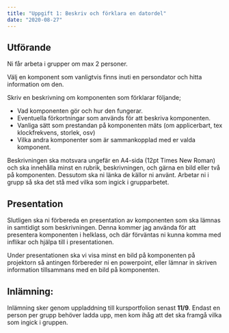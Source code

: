 ```yaml
---
title: "Uppgift 1: Beskriv och förklara en datordel"
date: "2020-08-27"
---
```


## Utförande
Ni får arbeta i grupper om max 2 personer.

Välj en komponent som vanligtvis finns inuti en persondator och hitta information om den.

Skriv en beskrivning om komponenten som förklarar följande;
- Vad komponenten gör och hur den fungerar.
- Eventuella förkortningar som används för att beskriva komponenten.
- Vanliga sätt som prestandan på komponenten mäts (om applicerbart, tex klockfrekvens, storlek, osv)
- Vilka andra komponenter som är sammankopplad med er valda komponent.

Beskrivningen ska motsvara ungefär en A4-sida (12pt Times New Roman) och ska innehålla minst en rubrik, beskrivningen, och gärna en bild eller två på komponenten.
Dessutom ska ni länka de källor ni använt. Arbetar ni i grupp så ska det stå med vilka som ingick i grupparbetet.

## Presentation
Slutligen ska ni förbereda en presentation av komponenten som ska lämnas in samtidigt som beskrivningen. Denna kommer jag använda för att presentera komponenten i helklass, och där förväntas ni kunna komma med inflikar och hjälpa till i presentationen.

Under presentationen ska vi visa minst en bild på komponenten på projektorn så antingen förbereder ni en  powerpoint, eller lämnar in skriven information tillsammans med en bild på komponenten.

## Inlämning:
Inlämning sker genom uppladdning till kursportfolion senast **11/9**. Endast en person per grupp behöver ladda upp, men kom ihåg att det ska framgå vilka som ingick i gruppen.